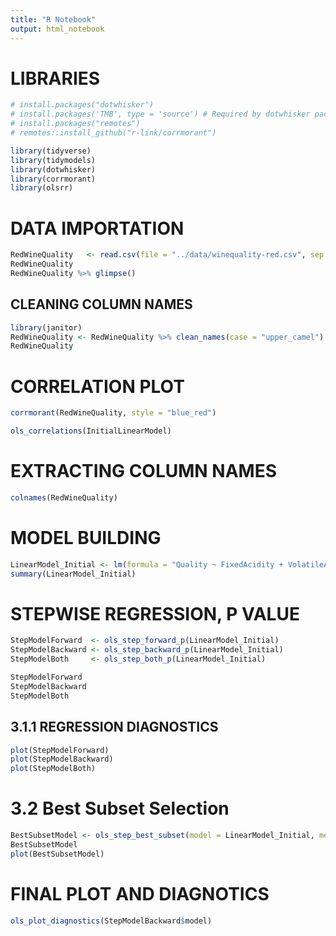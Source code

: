 ```yaml
---
title: "R Notebook"
output: html_notebook
---
```


# LIBRARIES

```r
# install.packages("dotwhisker")
# install.packages('TMB', type = 'source') # Required by dotwhisker package if error ocurred.
# install.packages("remotes")
# remotes::install_github("r-link/corrmorant")

library(tidyverse)
library(tidymodels)
library(dotwhisker)
library(corrmorant)
library(olsrr)
```

# DATA IMPORTATION

```r
RedWineQuality   <- read.csv(file = "../data/winequality-red.csv", sep = ";") %>% tibble() 
RedWineQuality
RedWineQuality %>% glimpse()
```

## CLEANING COLUMN NAMES

```r
library(janitor)
RedWineQuality <- RedWineQuality %>% clean_names(case = "upper_camel")
RedWineQuality
```

# CORRELATION PLOT

```r
corrmorant(RedWineQuality, style = "blue_red")
```

```r
ols_correlations(InitialLinearModel)
```


# EXTRACTING COLUMN NAMES

```r
colnames(RedWineQuality)
```


# MODEL BUILDING

```r

LinearModel_Initial <- lm(formula = "Quality ~ FixedAcidity + VolatileAcidity + CitricAcid + ResidualSugar + Chlorides + FreeSulfurDioxide + TotalSulfurDioxide + Density + PH + Sulphates + Alcohol", data = RedWineQuality)
summary(LinearModel_Initial)
```

# STEPWISE REGRESSION, P VALUE

```r
StepModelForward  <- ols_step_forward_p(LinearModel_Initial)
StepModelBackward <- ols_step_backward_p(LinearModel_Initial)
StepModelBoth     <- ols_step_both_p(LinearModel_Initial)
```

```r
StepModelForward
StepModelBackward
StepModelBoth
```


## 3.1.1 REGRESSION DIAGNOSTICS
```r
plot(StepModelForward)
plot(StepModelBackward)
plot(StepModelBoth)
```


# 3.2 Best Subset Selection 

```r
BestSubsetModel <- ols_step_best_subset(model = LinearModel_Initial, metric = "rsquare")
BestSubsetModel
plot(BestSubsetModel)
```

# FINAL PLOT AND DIAGNOTICS

```r
ols_plot_diagnostics(StepModelBackward$model)
```

